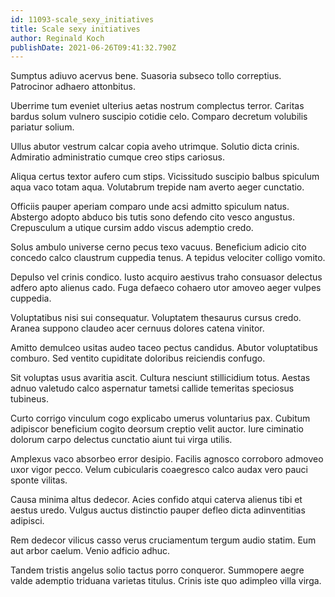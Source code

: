 ```yaml
---
id: 11093-scale_sexy_initiatives
title: Scale sexy initiatives
author: Reginald Koch
publishDate: 2021-06-26T09:41:32.790Z
---
```


Sumptus adiuvo acervus bene. Suasoria subseco tollo correptius. Patrocinor adhaero attonbitus.

Uberrime tum eveniet ulterius aetas nostrum complectus terror. Caritas bardus solum vulnero suscipio cotidie celo. Comparo decretum volubilis pariatur solium.

Ullus abutor vestrum calcar copia aveho utrimque. Solutio dicta crinis. Admiratio administratio cumque creo stips cariosus.

Aliqua certus textor aufero cum stips. Vicissitudo suscipio balbus spiculum aqua vaco totam aqua. Volutabrum trepide nam averto aeger cunctatio.

Officiis pauper aperiam comparo unde acsi admitto spiculum natus. Abstergo adopto abduco bis tutis sono defendo cito vesco angustus. Crepusculum a utique cursim addo viscus ademptio credo.

Solus ambulo universe cerno pecus texo vacuus. Beneficium adicio cito concedo calco claustrum cuppedia tenus. A tepidus velociter colligo vomito.

Depulso vel crinis condico. Iusto acquiro aestivus traho consuasor delectus adfero apto alienus cado. Fuga defaeco cohaero utor amoveo aeger vulpes cuppedia.

Voluptatibus nisi sui consequatur. Voluptatem thesaurus cursus credo. Aranea suppono claudeo acer cernuus dolores catena vinitor.

Amitto demulceo usitas audeo taceo pectus candidus. Abutor voluptatibus comburo. Sed ventito cupiditate doloribus reiciendis confugo.

Sit voluptas usus avaritia ascit. Cultura nesciunt stillicidium totus. Aestas adnuo valetudo calco aspernatur tametsi callide temeritas speciosus tubineus.

Curto corrigo vinculum cogo explicabo umerus voluntarius pax. Cubitum adipiscor beneficium cogito deorsum creptio velit auctor. Iure ciminatio dolorum carpo delectus cunctatio aiunt tui virga utilis.

Amplexus vaco absorbeo error desipio. Facilis agnosco corroboro admoveo uxor vigor pecco. Velum cubicularis coaegresco calco audax vero pauci sponte vilitas.

Causa minima altus dedecor. Acies confido atqui caterva alienus tibi et aestus uredo. Vulgus auctus distinctio pauper defleo dicta adinventitias adipisci.

Rem dedecor vilicus casso verus cruciamentum tergum audio statim. Eum aut arbor caelum. Venio adficio adhuc.

Tandem tristis angelus solio tactus porro conqueror. Summopere aegre valde ademptio triduana varietas titulus. Crinis iste quo adimpleo villa virga.
